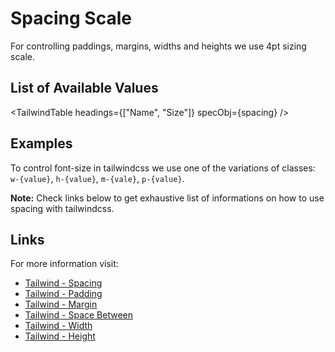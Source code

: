 
<MainContainer>

# Spacing Scale

For controlling paddings, margins, widths and heights we use 4pt sizing scale.

## List of Available Values

<TailwindTable headings={["Name", "Size"]} specObj={spacing} />

## Examples

To control font-size in tailwindcss we use one of the variations of classes: `w-{value}`, `h-{value}`, `m-{vale}`, `p-{value}`.

**Note:** Check links below to get exhaustive list of informations on how to use spacing with tailwindcss.

## Links

For more information visit:

- [Tailwind - Spacing](https://tailwindcss.com/docs/customizing-spacing)
- [Tailwind - Padding](https://tailwindcss.com/docs/padding/)
- [Tailwind - Margin](https://tailwindcss.com/docs/margin/)
- [Tailwind - Space Between](https://tailwindcss.com/docs/space/)
- [Tailwind - Width](https://tailwindcss.com/docs/width/)
- [Tailwind - Height](https://tailwindcss.com/docs/height)

</MainContainer>
